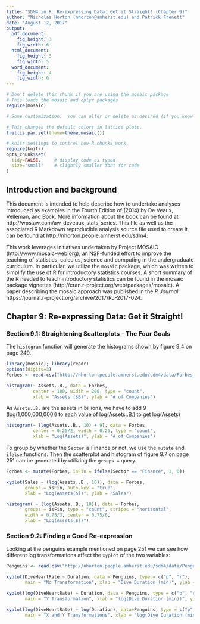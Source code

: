 ```yaml
---
title: "SDM4 in R: Re-expressing Data: Get it Straight! (Chapter 9)"
author: "Nicholas Horton (nhorton@amherst.edu) and Patrick Frenett"
date: "August 12, 2017"
output: 
  pdf_document:
    fig_height: 3
    fig_width: 6
  html_document:
    fig_height: 3
    fig_width: 5
  word_document:
    fig_height: 4
    fig_width: 6
---
```



```r
# Don't delete this chunk if you are using the mosaic package
# This loads the mosaic and dplyr packages
require(mosaic)
```

```r
# Some customization.  You can alter or delete as desired (if you know what you are doing).

# This changes the default colors in lattice plots.
trellis.par.set(theme=theme.mosaic())  

# knitr settings to control how R chunks work.
require(knitr)
opts_chunk$set(
  tidy=FALSE,     # display code as typed
  size="small"    # slightly smaller font for code
)
```

## Introduction and background 

This document is intended to help describe how to undertake analyses introduced 
as examples in the Fourth Edition of \emph{Stats: Data and Models} (2014) by De Veaux, Velleman, and Bock.
More information about the book can be found at http://wps.aw.com/aw_deveaux_stats_series.  This
file as well as the associated R Markdown reproducible analysis source file used to create it can be found at http://nhorton.people.amherst.edu/sdm4.

This work leverages initiatives undertaken by Project MOSAIC (http://www.mosaic-web.org), an NSF-funded effort to improve the teaching of statistics, calculus, science and computing in the undergraduate curriculum. In particular, we utilize the `mosaic` package, which was written to simplify the use of R for introductory statistics courses. A short summary of the R needed to teach introductory statistics can be found in the mosaic package vignettes (http://cran.r-project.org/web/packages/mosaic).
A paper describing the mosaic approach was published in the *R Journal*: https://journal.r-project.org/archive/2017/RJ-2017-024.

## Chapter 9: Re-expressing Data: Get it Straight!

### Section 9.1: Straightening Scatterplots - The Four Goals

The `histogram` function will generate the histograms shown by figure 9.4 on page 249.

```r
library(mosaic); library(readr)
options(digits=3)
Forbes <- read.csv("http://nhorton.people.amherst.edu/sdm4/data/Forbes_Global_2000.csv")

histogram(~ Assets..B., data = Forbes, 
          center = 100, width = 200, type = "count",
          xlab = "Assets ($B)", ylab = "# of Companies")
```

As `Assets..B.` are the assets in billions, we have to add 9 (log(1,000,000,000)) to each value of log(Assets..B.) to get log(Assets)

```r
histogram(~ (log(Assets..B., 10) + 9), data = Forbes, 
          center = 0.25/2, width = 0.25, type = "count",
          xlab = "Log(Assets)", ylab = "# of Companies")
```



To group by whether the `Sector` is Finance or not, we use the `mutate` and `ifelse` functions. Then the scatterplot and histogram of figure 9.7 on page 251 can be generated by utilizing the `groups = ` query.

```r
Forbes <- mutate(Forbes, isFin = ifelse(Sector == "Finance", 1, 0))

xyplot(Sales ~ (log(Assets..B., 10)), data = Forbes,
       groups = isFin, auto.key = "true",
       xlab = "Log(Assets($))", ylab = "Sales")

histogram( ~ (log(Assets..B., 10)), data = Forbes,
       groups = isFin, type = "count", stripes = "horizontal",
       width = 0.75/3, center = 0.75/6,
       xlab = "Log(Assets($))")

```

### Section 9.2: Finding a Good Re-expression

Looking at the penguins example mentioned on page 251 we can see how different log transformations affect the `xyplot` of the two variables:

```r
Penguins <- read.csv("http://nhorton.people.amherst.edu/sdm4/data/Penguins.csv")

xyplot(DiveHeartRate ~ Duration, data = Penguins, type = c("p", "r"),
       main = "No Transformation", xlab = "Dive Duration (min)", ylab = "# of Dives")

xyplot(log(DiveHeartRate) ~ Duration, data = Penguins, type = c("p", "r"),
       main = "Y Transformation", xlab = "log(Dive Duration (min))", ylab = "# of Dives")

xyplot(log(DiveHeartRate) ~ log(Duration), data=Penguins, type = c("p", "r"),
       main = "X and Y Transformations", xlab = "log(Dive Duration (min))", ylab = "log(# of Dives)")
```

